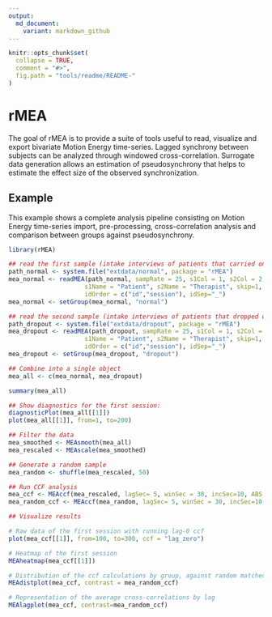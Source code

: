 ```yaml
---
output:
  md_document:
    variant: markdown_github
---
```


<!-- README.md is generated from README.Rmd. Please edit that file -->

```r
knitr::opts_chunk$set(
  collapse = TRUE,
  comment = "#>",
  fig.path = "tools/readme/README-"
)
```

# rMEA

The goal of rMEA is to provide a suite of tools useful to read, visualize and export bivariate Motion Energy time-series. Lagged synchrony between subjects can be analyzed through windowed cross-correlation. Surrogate data generation allows an estimation of pseudosynchrony that helps to estimate the effect size of the observed synchronization.

## Example

This example shows a complete analysis pipeline consisting on Motion Energy time-series import, pre-processing, cross-correlation analysis and comparison between groups against pseudosynchrony.

```r
library(rMEA)

## read the first sample (intake interviews of patients that carried on therapy)
path_normal <- system.file("extdata/normal", package = "rMEA")
mea_normal <- readMEA(path_normal, sampRate = 25, s1Col = 1, s2Col = 2,
                     s1Name = "Patient", s2Name = "Therapist", skip=1,
                     idOrder = c("id","session"), idSep="_")
mea_normal <- setGroup(mea_normal, "normal")

## read the second sample (intake interviews of patients that dropped out)
path_dropout <- system.file("extdata/dropout", package = "rMEA")
mea_dropout <- readMEA(path_dropout, sampRate = 25, s1Col = 1, s2Col = 2,
                     s1Name = "Patient", s2Name = "Therapist", skip=1,
                     idOrder = c("id","session"), idSep="_")
mea_dropout <- setGroup(mea_dropout, "dropout")

## Combine into a single object
mea_all <- c(mea_normal, mea_dropout)

summary(mea_all)

## Show diagnostics for the first session:
diagnosticPlot(mea_all[[1]])
plot(mea_all[[1]], from=1, to=200)

## Filter the data
mea_smoothed <- MEAsmooth(mea_all)
mea_rescaled <- MEAscale(mea_smoothed)

## Generate a random sample
mea_random <- shuffle(mea_rescaled, 50)

## Run CCF analysis
mea_ccf <- MEAccf(mea_rescaled, lagSec= 5, winSec = 30, incSec=10, ABS = F)
mea_random_ccf <- MEAccf(mea_random, lagSec= 5, winSec = 30, incSec=10, ABS = F)

## Visualize results

# Raw data of the first session with running lag-0 ccf
plot(mea_ccf[[1]], from=100, to=300, ccf = "lag_zero")

# Heatmap of the first session
MEAheatmap(mea_ccf[[1]])

# Distribution of the ccf calculations by group, against random matched dyads
MEAdistplot(mea_ccf, contrast = mea_random_ccf)

# Representation of the average cross-correlations by lag
MEAlagplot(mea_ccf, contrast=mea_random_ccf)



```
